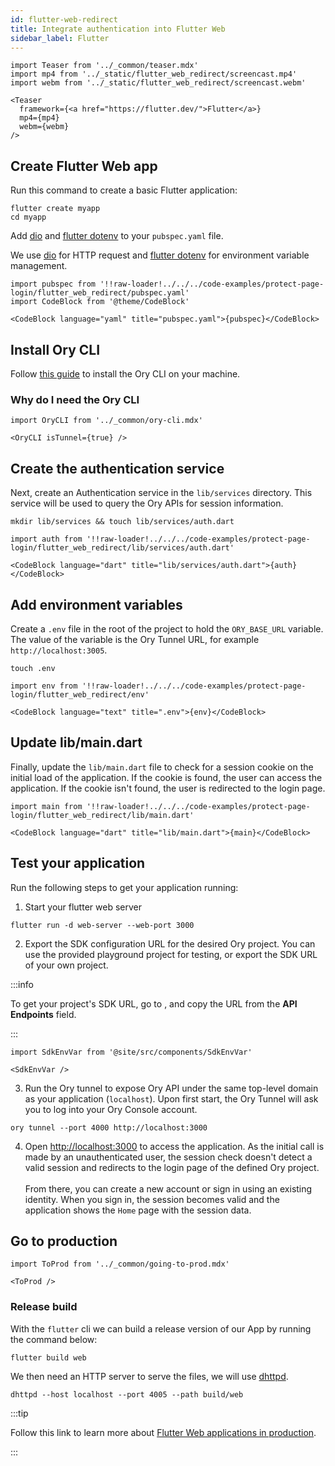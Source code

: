 ```yaml
---
id: flutter-web-redirect
title: Integrate authentication into Flutter Web
sidebar_label: Flutter
---
```


```mdx-code-block
import Teaser from '../_common/teaser.mdx'
import mp4 from '../_static/flutter_web_redirect/screencast.mp4'
import webm from '../_static/flutter_web_redirect/screencast.webm'

<Teaser
  framework={<a href="https://flutter.dev/">Flutter</a>}
  mp4={mp4}
  webm={webm}
/>
```

## Create Flutter Web app

Run this command to create a basic Flutter application:

```shell-session
flutter create myapp
cd myapp
```

Add [dio](https://github.com/flutterchina/dio) and [flutter dotenv](https://github.com/java-james/flutter_dotenv) to your
`pubspec.yaml` file.

We use [dio](https://github.com/flutterchina/dio) for HTTP request and
[flutter dotenv](https://github.com/java-james/flutter_dotenv) for environment variable management.

```mdx-code-block
import pubspec from '!!raw-loader!../../../code-examples/protect-page-login/flutter_web_redirect/pubspec.yaml'
import CodeBlock from '@theme/CodeBlock'

<CodeBlock language="yaml" title="pubspec.yaml">{pubspec}</CodeBlock>
```

## Install Ory CLI

Follow [this guide](../../guides/cli/01_installation.mdx) to install the Ory CLI on your machine.

### Why do I need the Ory CLI

```mdx-code-block
import OryCLI from '../_common/ory-cli.mdx'

<OryCLI isTunnel={true} />
```

## Create the authentication service

Next, create an Authentication service in the `lib/services` directory. This service will be used to query the Ory APIs for
session information.

```shell-session
mkdir lib/services && touch lib/services/auth.dart
```

```mdx-code-block
import auth from '!!raw-loader!../../../code-examples/protect-page-login/flutter_web_redirect/lib/services/auth.dart'

<CodeBlock language="dart" title="lib/services/auth.dart">{auth}</CodeBlock>
```

## Add environment variables

Create a `.env` file in the root of the project to hold the `ORY_BASE_URL` variable. The value of the variable is the Ory Tunnel
URL, for example `http://localhost:3005`.

```shell-session
touch .env
```

```mdx-code-block
import env from '!!raw-loader!../../../code-examples/protect-page-login/flutter_web_redirect/env'

<CodeBlock language="text" title=".env">{env}</CodeBlock>
```

## Update lib/main.dart

Finally, update the `lib/main.dart` file to check for a session cookie on the initial load of the application. If the cookie is
found, the user can access the application. If the cookie isn't found, the user is redirected to the login page.

```mdx-code-block
import main from '!!raw-loader!../../../code-examples/protect-page-login/flutter_web_redirect/lib/main.dart'

<CodeBlock language="dart" title="lib/main.dart">{main}</CodeBlock>
```

## Test your application

Run the following steps to get your application running:

1. Start your flutter web server

```shell-session
flutter run -d web-server --web-port 3000
```

2. Export the SDK configuration URL for the desired Ory project. You can use the provided playground project for testing, or
   export the SDK URL of your own project.

:::info

To get your project's SDK URL, go to <ConsoleLink route="project.settings" />, and copy the URL from the **API Endpoints** field.

:::

```mdx-code-block
import SdkEnvVar from '@site/src/components/SdkEnvVar'

<SdkEnvVar />
```

3. Run the Ory tunnel to expose Ory API under the same top-level domain as your application (`localhost`). Upon first start, the
   Ory Tunnel will ask you to log into your Ory Console account.

```shell-session
ory tunnel --port 4000 http://localhost:3000
```

4. Open [http://localhost:3000](http://localhost:4005) to access the application. As the initial call is made by an
   unauthenticated user, the session check doesn't detect a valid session and redirects to the login page of the defined Ory
   project. <br/> <br/> From there, you can create a new account or sign in using an existing identity. When you sign in, the
   session becomes valid and the application shows the `Home` page with the session data.

## Go to production

```mdx-code-block
import ToProd from '../_common/going-to-prod.mdx'

<ToProd />
```

### Release build

With the `flutter` cli we can build a release version of our App by running the command below:

```shell-session
flutter build web
```

We then need an HTTP server to serve the files, we will use [dhttpd](https://pub.dev/packages/dhttpd).

```shell-session
dhttpd --host localhost --port 4005 --path build/web
```

:::tip

Follow this link to learn more about [Flutter Web applications in production](https://docs.flutter.dev/deployment/web).

:::
